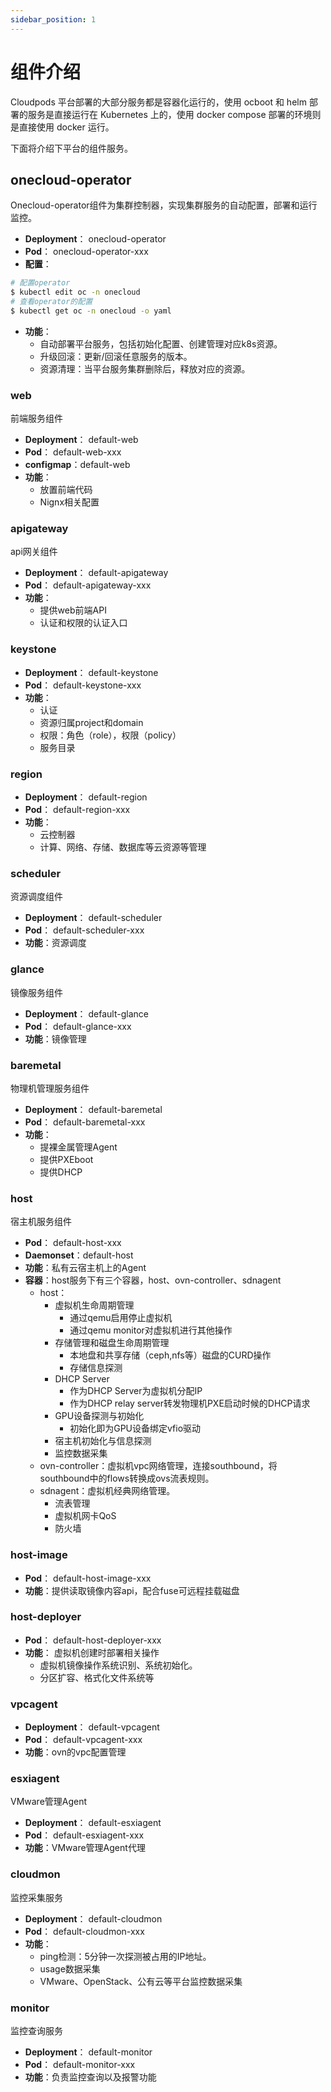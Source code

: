 ```yaml
---
sidebar_position: 1
---
```


# 组件介绍

Cloudpods 平台部署的大部分服务都是容器化运行的，使用 ocboot 和 helm 部署的服务是直接运行在 Kubernetes 上的，使用 docker compose 部署的环境则是直接使用 docker 运行。

下面将介绍下平台的组件服务。

## onecloud-operator

Onecloud-operator组件为集群控制器，实现集群服务的自动配置，部署和运行监控。

- **Deployment**： onecloud-operator
- **Pod**： onecloud-operator-xxx
- **配置**：

```bash
# 配置operator
$ kubectl edit oc -n onecloud
# 查看operator的配置
$ kubectl get oc -n onecloud -o yaml
```
- **功能**：
    - 自动部署平台服务，包括初始化配置、创建管理对应k8s资源。
    - 升级回滚：更新/回滚任意服务的版本。
    - 资源清理：当平台服务集群删除后，释放对应的资源。

### web

前端服务组件

- **Deployment**： default-web
- **Pod**： default-web-xxx
- **configmap**：default-web
- **功能**：
    - 放置前端代码
    - Nignx相关配置

### apigateway

api网关组件

- **Deployment**： default-apigateway
- **Pod**： default-apigateway-xxx
- **功能**：
    - 提供web前端API
    - 认证和权限的认证入口

### keystone

- **Deployment**： default-keystone
- **Pod**： default-keystone-xxx
- **功能**：
    - 认证
    - 资源归属project和domain
    - 权限：角色（role），权限（policy）
    - 服务目录

### region

- **Deployment**： default-region
- **Pod**： default-region-xxx
- **功能**：
    - 云控制器
    - 计算、网络、存储、数据库等云资源等管理

### scheduler

资源调度组件

- **Deployment**： default-scheduler
- **Pod**： default-scheduler-xxx
- **功能**：资源调度

### glance

镜像服务组件

- **Deployment**： default-glance
- **Pod**： default-glance-xxx
- **功能**：镜像管理

### baremetal

物理机管理服务组件

- **Deployment**： default-baremetal
- **Pod**： default-baremetal-xxx
- **功能**：
    - 提裸金属管理Agent
    - 提供PXEboot
    - 提供DHCP

### host

宿主机服务组件

- **Pod**： default-host-xxx
- **Daemonset**：default-host
- **功能**：私有云宿主机上的Agent
- **容器**：host服务下有三个容器，host、ovn-controller、sdnagent 
    - host：
        - 虚拟机生命周期管理
            - 通过qemu启用停止虚拟机
            - 通过qemu monitor对虚拟机进行其他操作
        - 存储管理和磁盘生命周期管理
            - 本地盘和共享存储（ceph,nfs等）磁盘的CURD操作
            - 存储信息探测
        - DHCP Server
            - 作为DHCP Server为虚拟机分配IP
            - 作为DHCP relay server转发物理机PXE启动时候的DHCP请求
        - GPU设备探测与初始化
            - 初始化即为GPU设备绑定vfio驱动
        - 宿主机初始化与信息探测
        - 监控数据采集
    - ovn-controller：虚拟机vpc网络管理，连接southbound，将southbound中的flows转换成ovs流表规则。
    - sdnagent：虚拟机经典网络管理。
        - 流表管理
        - 虚拟机网卡QoS
        - 防火墙

### host-image

- **Pod**： default-host-image-xxx
- **功能**：提供读取镜像内容api，配合fuse可远程挂载磁盘

### host-deployer

- **Pod**： default-host-deployer-xxx
- **功能**： 虚拟机创建时部署相关操作
    - 虚拟机镜像操作系统识别、系统初始化。
    - 分区扩容、格式化文件系统等

### vpcagent

- **Deployment**： default-vpcagent
- **Pod**： default-vpcagent-xxx
- **功能**：ovn的vpc配置管理

### esxiagent

VMware管理Agent

- **Deployment**： default-esxiagent
- **Pod**： default-esxiagent-xxx
- **功能**：VMware管理Agent代理

### cloudmon

监控采集服务

- **Deployment**： default-cloudmon
- **Pod**： default-cloudmon-xxx
- **功能**：
    - ping检测：5分钟一次探测被占用的IP地址。
    - usage数据采集
    - VMware、OpenStack、公有云等平台监控数据采集


### monitor

监控查询服务

- **Deployment**： default-monitor
- **Pod**： default-monitor-xxx
- **功能**：负责监控查询以及报警功能

